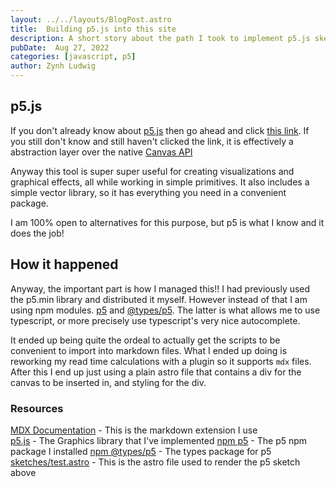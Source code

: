 ```yaml
---
layout: ../../layouts/BlogPost.astro
title:  Building p5.js into this site
description: A short story about the path I took to implement p5.js sketches natively in my site
pubDate:  Aug 27, 2022
categories: [javascript, p5]
author: Zynh Ludwig
---
```


## p5.js

If you don't already know about [p5.js](https://p5js.org/) then go ahead and click [this link](https://p5js.org/).
If you still don't know and still haven't clicked the link, it is effectively a abstraction layer over the native [Canvas API](https://developer.mozilla.org/en-US/docs/Web/API/Canvas_API)

Anyway this tool is super super useful for creating visualizations and graphical effects, all while working in simple primitives. It also includes a simple
vector library, so it has everything you need in a convenient package.

I am 100% open to alternatives for this purpose, but p5 is what I know and it does the job!

<Test />

## How it happened

Anyway, the important part is how I managed this!! I had previously used the p5.min library and distributed it myself.
However instead of that I am using npm modules. [p5](https://www.npmjs.com/package/p5) and [@types/p5](https://www.npmjs.com/package/@types/p5).
The latter is what allows me to use typescript, or more precisely use typescript's very nice autocomplete.

It ended up being quite the ordeal to actually get the scripts to be convenient to import into markdown files. What I ended up doing is reworking my
read time calculations with a plugin so it supports `mdx` files. After this I end up just using a plain astro file that contains a div for the canvas to be inserted in,
and styling for the div. 

<Rain />

### Resources
[MDX Documentation](https://docs.astro.build/en/guides/markdown-content/) - This is the markdown extension I use\
[p5.js](https://p5js.org/) - The Graphics library that I've implemented
[npm p5](https://www.npmjs.com/package/p5) - The p5 npm package I installed
[npm @types/p5](https://www.npmjs.com/package/@types/p5) - The types package for p5
[sketches/test.astro](https://github.com/Zynh0722/Zynh0722.github.io/blob/main/src/components/sketches/p5-demo/test.astro) - This is the astro file used to render the p5 sketch above
